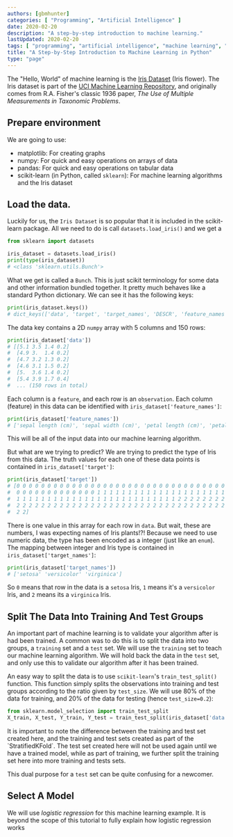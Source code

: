 ```yaml
---
authors: [gbmhunter]
categories: [ "Programming", "Artificial Intelligence" ]
date: 2020-02-20
description: "A step-by-step introduction to machine learning."
lastUpdated: 2020-02-20
tags: [ "programming", "artificial intelligence", "machine learning", "tutorial", "Python" ]
title: "A Step-by-Step Introduction to Machine Learning in Python"
type: "page"
---
```



The "Hello, World" of machine learning is the [Iris Dataset](http://archive.ics.uci.edu/ml/datasets/Iris) (Iris flower). The Iris dataset is part of the [UCI Machine Learning Repository](http://archive.ics.uci.edu/ml/index.php), and originally comes from R.A. Fisher's classic 1936 paper, _The Use of Multiple Measurements in Taxonomic Problems_.

## Prepare environment

We are going to use:

* matplotlib: For creating graphs
* numpy: For quick and easy operations on arrays of data
* pandas: For quick and easy operations on tabular data
* scikit-learn (in Python, called `sklearn`): For machine learning algorithms and the Iris dataset

## Load the data.

Luckily for us, the `Iris Dataset` is so popular that it is included in the scikit-learn package. All we need to do is call `datasets.load_iris()` and we get a 

```python
from sklearn import datasets

iris_dataset = datasets.load_iris()
print(type(iris_dataset))
# <class 'sklearn.utils.Bunch'>
```

What we get is called a `Bunch`. This is just scikit terminology for some data and other information bundled together. It pretty much behaves like a standard Python dictionary. We can see it has the following keys:

```python
print(iris_dataset.keys())
# dict_keys(['data', 'target', 'target_names', 'DESCR', 'feature_names'])
```

The data key contains a 2D `numpy` array with 5 columns and 150 rows:

```python
print(iris_dataset['data'])
# [[5.1 3.5 1.4 0.2]
#  [4.9 3.  1.4 0.2]
#  [4.7 3.2 1.3 0.2]
#  [4.6 3.1 1.5 0.2]
#  [5.  3.6 1.4 0.2]
#  [5.4 3.9 1.7 0.4]
#  ... (150 rows in total)
```

Each column is a `feature`, and each row is an `observation`. Each column (feature) in this data can be identified with `iris_dataset['feature_names']`:

```python
print(iris_dataset['feature_names'])
# ['sepal length (cm)', 'sepal width (cm)', 'petal length (cm)', 'petal width (cm)']
```

This will be all of the input data into our machine learning algorithm.

But what are we trying to predict? We are trying to predict the type of Iris from this data. The truth values for each one of these data points is contained in `iris_dataset['target']`:

```python
print(iris_dataset['target'])
# [0 0 0 0 0 0 0 0 0 0 0 0 0 0 0 0 0 0 0 0 0 0 0 0 0 0 0 0 0 0 0 0 0 0 0 0 0
#  0 0 0 0 0 0 0 0 0 0 0 0 0 1 1 1 1 1 1 1 1 1 1 1 1 1 1 1 1 1 1 1 1 1 1 1 1
#  1 1 1 1 1 1 1 1 1 1 1 1 1 1 1 1 1 1 1 1 1 1 1 1 1 1 2 2 2 2 2 2 2 2 2 2 2
#  2 2 2 2 2 2 2 2 2 2 2 2 2 2 2 2 2 2 2 2 2 2 2 2 2 2 2 2 2 2 2 2 2 2 2 2 2
#  2 2]
```

There is one value in this array for each row in `data`. But wait, these are numbers, I was expecting names of Iris plants!?! Because we need to use numeric data, the type has been encoded as a integer (just like an `enum`). The mapping between integer and Iris type is contained in `iris_dataset['target_names']`:

```python
print(iris_dataset['target_names'])
# ['setosa' 'versicolor' 'virginica']
```

So `0` means that row in the data is a `setosa` Iris, `1` means it's a `versicolor` Iris, and `2` means its a `virginica` Iris.

## Split The Data Into Training And Test Groups

An important part of machine learning is to validate your algorithm after is had been trained. A common was to do this is to split the data into two groups, a `training` set and a `test` set. We will use the `training` set to teach our machine learning algorithm. We will hold back the data in the `test` set, and only use this to validate our algorithm after it has been trained.

An easy way to split the data is to use `scikit-learn`'s `train_test_split()` function. This function simply splits the observations into training and test groups according to the ratio given by `test_size`. We will use 80% of the data for training, and 20% of the data for testing (hence `test_size=0.2`):

```python
from sklearn.model_selection import train_test_split
X_train, X_test, Y_train, Y_test = train_test_split(iris_dataset['data'], iris_dataset['target'], test_size=0.2)
```

<Aside type="note">
It is important to note the difference between the training and test set created here, and the training and test sets created as part of the `StratifiedKFold`. The test set created here will not be used again until we have a trained model, while as part of training, we further split the training set here into more training and tests sets.

This dual purpose for a `test` set can be quite confusing for a newcomer.
</Aside>


## Select A Model

We will use _logistic regression_ for this machine learning example. It is beyond the scope of this tutorial to fully explain how logistic regression works